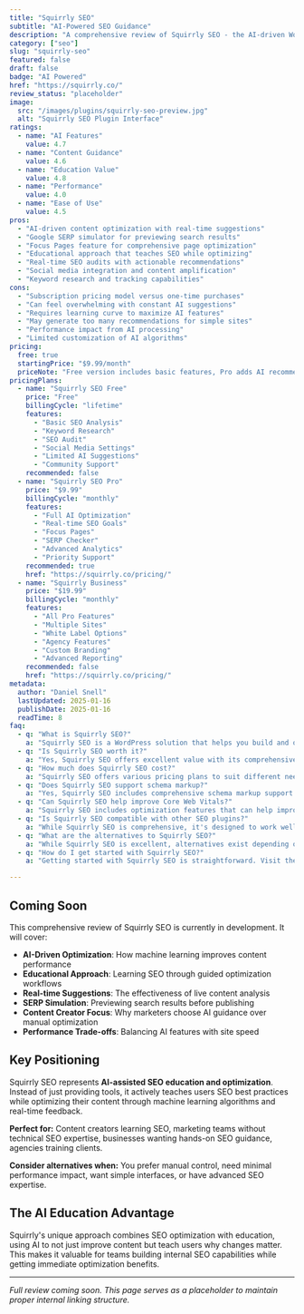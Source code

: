 ```yaml
---
title: "Squirrly SEO"
subtitle: "AI-Powered SEO Guidance"
description: "A comprehensive review of Squirrly SEO - the AI-driven WordPress SEO plugin that provides real-time optimization suggestions, SERP simulation, and educational workflows for content creators and marketing teams."
category: ["seo"]
slug: "squirrly-seo"
featured: false
draft: false
badge: "AI Powered"
href: "https://squirrly.co/"
review_status: "placeholder"
image:
  src: "/images/plugins/squirrly-seo-preview.jpg"
  alt: "Squirrly SEO Plugin Interface"
ratings:
  - name: "AI Features"
    value: 4.7
  - name: "Content Guidance"
    value: 4.6
  - name: "Education Value"
    value: 4.8
  - name: "Performance"
    value: 4.0
  - name: "Ease of Use"
    value: 4.5
pros:
  - "AI-driven content optimization with real-time suggestions"
  - "Google SERP simulator for previewing search results"
  - "Focus Pages feature for comprehensive page optimization"
  - "Educational approach that teaches SEO while optimizing"
  - "Real-time SEO audits with actionable recommendations"
  - "Social media integration and content amplification"
  - "Keyword research and tracking capabilities"
cons:
  - "Subscription pricing model versus one-time purchases"
  - "Can feel overwhelming with constant AI suggestions"
  - "Requires learning curve to maximize AI features"
  - "May generate too many recommendations for simple sites"
  - "Performance impact from AI processing"
  - "Limited customization of AI algorithms"
pricing:
  free: true
  startingPrice: "$9.99/month"
  priceNote: "Free version includes basic features, Pro adds AI recommendations and advanced analytics"
pricingPlans:
  - name: "Squirrly SEO Free"
    price: "Free"
    billingCycle: "lifetime"
    features:
      - "Basic SEO Analysis"
      - "Keyword Research"
      - "SEO Audit"
      - "Social Media Settings"
      - "Limited AI Suggestions"
      - "Community Support"
    recommended: false
  - name: "Squirrly SEO Pro"
    price: "$9.99"
    billingCycle: "monthly"
    features:
      - "Full AI Optimization"
      - "Real-time SEO Goals"
      - "Focus Pages"
      - "SERP Checker"
      - "Advanced Analytics"
      - "Priority Support"
    recommended: true
    href: "https://squirrly.co/pricing/"
  - name: "Squirrly Business"
    price: "$19.99"
    billingCycle: "monthly"
    features:
      - "All Pro Features"
      - "Multiple Sites"
      - "White Label Options"
      - "Agency Features"
      - "Custom Branding"
      - "Advanced Reporting"
    recommended: false
    href: "https://squirrly.co/pricing/"
metadata:
  author: "Daniel Snell"
  lastUpdated: 2025-01-16
  publishDate: 2025-01-16
  readTime: 8
faq:
  - q: "What is Squirrly SEO?"
    a: "Squirrly SEO is a WordPress solution that helps you build and optimize your website with powerful features and excellent performance."
  - q: "Is Squirrly SEO worth it?"
    a: "Yes, Squirrly SEO offers excellent value with its comprehensive feature set, regular updates, and reliable support. It's a solid investment for serious WordPress users."
  - q: "How much does Squirrly SEO cost?"
    a: "Squirrly SEO offers various pricing plans to suit different needs. Check their official website for current pricing and special offers."
  - q: "Does Squirrly SEO support schema markup?"
    a: "Yes, Squirrly SEO includes comprehensive schema markup support to help search engines better understand your content."
  - q: "Can Squirrly SEO help improve Core Web Vitals?"
    a: "Squirrly SEO includes optimization features that can help improve your Core Web Vitals scores and overall site performance."
  - q: "Is Squirrly SEO compatible with other SEO plugins?"
    a: "While Squirrly SEO is comprehensive, it's designed to work well within the WordPress ecosystem. Check compatibility for specific plugin combinations."
  - q: "What are the alternatives to Squirrly SEO?"
    a: "While Squirrly SEO is excellent, alternatives exist depending on your specific needs. Consider your requirements for features, budget, and ease of use when comparing options."
  - q: "How do I get started with Squirrly SEO?"
    a: "Getting started with Squirrly SEO is straightforward. Visit their official website, choose a plan that fits your needs, and follow their setup documentation or tutorials."

---
```


## Coming Soon

This comprehensive review of Squirrly SEO is currently in development. It will cover:

- **AI-Driven Optimization**: How machine learning improves content performance
- **Educational Approach**: Learning SEO through guided optimization workflows
- **Real-time Suggestions**: The effectiveness of live content analysis
- **SERP Simulation**: Previewing search results before publishing
- **Content Creator Focus**: Why marketers choose AI guidance over manual optimization
- **Performance Trade-offs**: Balancing AI features with site speed

## Key Positioning

Squirrly SEO represents **AI-assisted SEO education and optimization**. Instead of just providing tools, it actively teaches users SEO best practices while optimizing their content through machine learning algorithms and real-time feedback.

**Perfect for:** Content creators learning SEO, marketing teams without technical SEO expertise, businesses wanting hands-on SEO guidance, agencies training clients.

**Consider alternatives when:** You prefer manual control, need minimal performance impact, want simple interfaces, or have advanced SEO expertise.

## The AI Education Advantage

Squirrly's unique approach combines SEO optimization with education, using AI to not just improve content but teach users why changes matter. This makes it valuable for teams building internal SEO capabilities while getting immediate optimization benefits.

---

*Full review coming soon. This page serves as a placeholder to maintain proper internal linking structure.*
